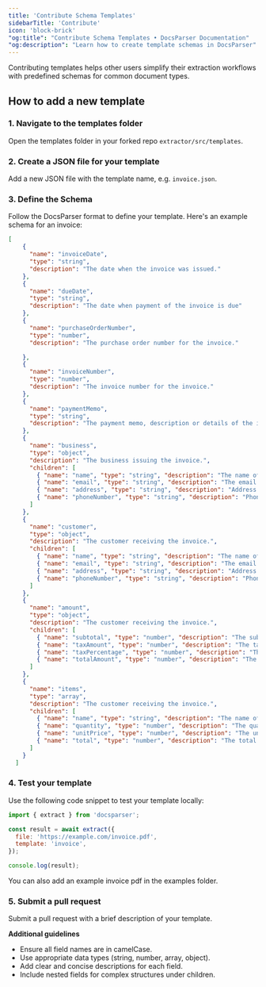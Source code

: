 ```yaml
---
title: 'Contribute Schema Templates'
sidebarTitle: 'Contribute'
icon: 'block-brick'
"og:title": "Contribute Schema Templates • DocsParser Documentation"
"og:description": "Learn how to create template schemas in DocsParser"
---
```


Contributing templates helps other users simplify their extraction workflows with predefined schemas for common document types.

## How to add a new template

### 1. Navigate to the templates folder

Open the templates folder in your forked repo `extractor/src/templates`.

### 2. Create a JSON file for your template

Add a new JSON file with the template name, e.g. `invoice.json`.

### 3. Define the Schema

Follow the DocsParser format to define your template. Here's an example schema for an invoice:

```json invoice.json
[
    {
      "name": "invoiceDate",
      "type": "string",
      "description": "The date when the invoice was issued."
    },
    {
      "name": "dueDate",
      "type": "string",
      "description": "The date when payment of the invoice is due"
    },
    {
      "name": "purchaseOrderNumber",
      "type": "number",
      "description": "The purchase order number for the invoice."

    },
    {
      "name": "invoiceNumber",
      "type": "number",
      "description": "The invoice number for the invoice."
    },
    {
      "name": "paymentMemo",
      "type": "string",
      "description": "The payment memo, description or details of the invoice."
    },
    {
      "name": "business",
      "type": "object",
      "description": "The business issuing the invoice.",
      "children": [
        { "name": "name", "type": "string", "description": "The name of the business issuing the invoice." },
        { "name": "email", "type": "string", "description": "The email address of the business." },
        { "name": "address", "type": "string", "description": "Address of the business." },
        { "name": "phoneNumber", "type": "string", "description": "Phone number of the business." }
      ]
    },
    {
      "name": "customer",
      "type": "object",
      "description": "The customer receiving the invoice.",
      "children": [
        { "name": "name", "type": "string", "description": "The name of the customer." },
        { "name": "email", "type": "string", "description": "The email address of the customer." },
        { "name": "address", "type": "string", "description": "Address of the customer." },
        { "name": "phoneNumber", "type": "string", "description": "Phone number of the customer." }
      ]
    },
    {
      "name": "amount",
      "type": "object",
      "description": "The customer receiving the invoice.",
      "children": [
        { "name": "subtotal", "type": "number", "description": "The subtotal amount for the invoice." },
        { "name": "taxAmount", "type": "number", "description": "The tax amount for the invoice." },
        { "name": "taxPercentage", "type": "number", "description": "The tax percentage for the invoice." },
        { "name": "totalAmount", "type": "number", "description": "The total amount due." }
      ]
    },
    {
      "name": "items",
      "type": "array",
      "description": "The customer receiving the invoice.",
      "children": [
        { "name": "name", "type": "string", "description": "The name of the item." },
        { "name": "quantity", "type": "number", "description": "The quantity of the item." },
        { "name": "unitPrice", "type": "number", "description": "The unit price of the item." },
        { "name": "total", "type": "number", "description": "The total amount of the item." }
      ]
    }
  ]
```

### 4. Test your template

Use the following code snippet to test your template locally:

```javascript
import { extract } from 'docsparser';

const result = await extract({
  file: 'https://example.com/invoice.pdf',
  template: 'invoice',
});

console.log(result);
```
You can also add an example invoice pdf in the examples folder.

### 5. Submit a pull request

Submit a pull request with a brief description of your template.

**Additional guidelines**
- Ensure all field names are in camelCase.
- Use appropriate data types (string, number, array, object).
- Add clear and concise descriptions for each field.
- Include nested fields for complex structures under children.
